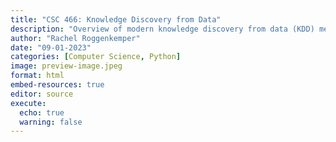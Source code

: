 ```yaml
---
title: "CSC 466: Knowledge Discovery from Data"
description: "Overview of modern knowledge discovery from data (KDD) methods and technologies. Topics in data mining (association rules mining, classification, clustering), information retrieval, web mining. Emphasis on use of KDD techniques in modern software applications."
author: "Rachel Roggenkemper"
date: "09-01-2023"
categories: [Computer Science, Python]
image: preview-image.jpeg
format: html
embed-resources: true
editor: source
execute: 
  echo: true
  warning: false
---
```


